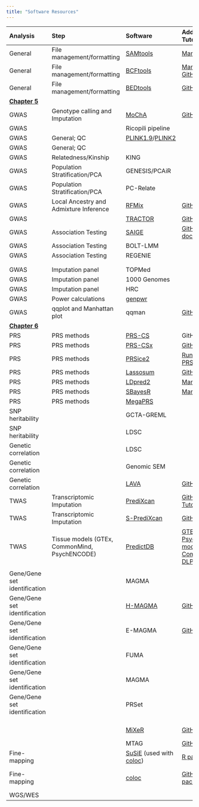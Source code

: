 ```yaml
---
title: "Software Resources"
---
```


+-------------------------------+-----------------------------------------------+-------------------------------------------------------------------------------------------------------------------------+-------------------------------------------------------------------------------------------------------------------------------------------------------------------------------------------------------------------------------------------------------------------------+-----------+-------------------------------------------------+
| Analysis                      | Step                                          | Software                                                                                                                | Additional Tutorials                                                                                                                                                                                                                                                    | Language  | PubMed ID                                       |
+:==============================+:==============================================+:========================================================================================================================+:========================================================================================================================================================================================================================================================================+:==========+:================================================+
| General                       | File management/formatting                    | [SAMtools](http://www.htslib.org/)                                                                                      | [Manual](http://www.htslib.org/doc/samtools.html)                                                                                                                                                                                                                       | C; Python |                                                 |
+-------------------------------+-----------------------------------------------+-------------------------------------------------------------------------------------------------------------------------+-------------------------------------------------------------------------------------------------------------------------------------------------------------------------------------------------------------------------------------------------------------------------+-----------+-------------------------------------------------+
| General                       | File management/formatting                    | [BCFtools](http://www.htslib.org/)                                                                                      | [Manual](http://samtools.github.io/bcftools/)\                                                                                                                                                                                                                          | C; Python |                                                 |
|                               |                                               |                                                                                                                         | [GitHub](https://github.com/samtools/bcftools)                                                                                                                                                                                                                          |           |                                                 |
+-------------------------------+-----------------------------------------------+-------------------------------------------------------------------------------------------------------------------------+-------------------------------------------------------------------------------------------------------------------------------------------------------------------------------------------------------------------------------------------------------------------------+-----------+-------------------------------------------------+
| General                       | File management/formatting                    | [BEDtools](https://bedtools.readthedocs.io/en/latest/)                                                                  | [GitHub](https://github.com/arq5x/bedtools2)                                                                                                                                                                                                                            | C; C++    |                                                 |
+-------------------------------+-----------------------------------------------+-------------------------------------------------------------------------------------------------------------------------+-------------------------------------------------------------------------------------------------------------------------------------------------------------------------------------------------------------------------------------------------------------------------+-----------+-------------------------------------------------+
| [**Chapter 5**](chapter5.qmd) |                                               |                                                                                                                         |                                                                                                                                                                                                                                                                         |           |                                                 |
+-------------------------------+-----------------------------------------------+-------------------------------------------------------------------------------------------------------------------------+-------------------------------------------------------------------------------------------------------------------------------------------------------------------------------------------------------------------------------------------------------------------------+-----------+-------------------------------------------------+
| GWAS                          | Genotype calling and Imputation               | [MoChA](https://software.broadinstitute.org/software/mocha/)                                                            | [GitHub](https://github.com/freeseek/mocha)                                                                                                                                                                                                                             | C; R      | 29995854; 32581363                              |
+-------------------------------+-----------------------------------------------+-------------------------------------------------------------------------------------------------------------------------+-------------------------------------------------------------------------------------------------------------------------------------------------------------------------------------------------------------------------------------------------------------------------+-----------+-------------------------------------------------+
| GWAS                          |                                               | Ricopili pipeline                                                                                                       |                                                                                                                                                                                                                                                                         |           |                                                 |
+-------------------------------+-----------------------------------------------+-------------------------------------------------------------------------------------------------------------------------+-------------------------------------------------------------------------------------------------------------------------------------------------------------------------------------------------------------------------------------------------------------------------+-----------+-------------------------------------------------+
| GWAS                          | General; QC                                   | [PLINK1.9](https://zzz.bwh.harvard.edu/plink/plink2.shtml)/[PLINK2](https://www.cog-genomics.org/plink/2.0/)            |                                                                                                                                                                                                                                                                         |           |                                                 |
+-------------------------------+-----------------------------------------------+-------------------------------------------------------------------------------------------------------------------------+-------------------------------------------------------------------------------------------------------------------------------------------------------------------------------------------------------------------------------------------------------------------------+-----------+-------------------------------------------------+
| GWAS                          | General; QC                                   |                                                                                                                         |                                                                                                                                                                                                                                                                         |           |                                                 |
+-------------------------------+-----------------------------------------------+-------------------------------------------------------------------------------------------------------------------------+-------------------------------------------------------------------------------------------------------------------------------------------------------------------------------------------------------------------------------------------------------------------------+-----------+-------------------------------------------------+
| GWAS                          | Relatedness/Kinship                           | KING                                                                                                                    |                                                                                                                                                                                                                                                                         |           |                                                 |
+-------------------------------+-----------------------------------------------+-------------------------------------------------------------------------------------------------------------------------+-------------------------------------------------------------------------------------------------------------------------------------------------------------------------------------------------------------------------------------------------------------------------+-----------+-------------------------------------------------+
| GWAS                          | Population Stratification/PCA                 | GENESIS/PCAiR                                                                                                           |                                                                                                                                                                                                                                                                         |           |                                                 |
+-------------------------------+-----------------------------------------------+-------------------------------------------------------------------------------------------------------------------------+-------------------------------------------------------------------------------------------------------------------------------------------------------------------------------------------------------------------------------------------------------------------------+-----------+-------------------------------------------------+
| GWAS                          | Population Stratification/PCA                 | PC-Relate                                                                                                               |                                                                                                                                                                                                                                                                         |           |                                                 |
+-------------------------------+-----------------------------------------------+-------------------------------------------------------------------------------------------------------------------------+-------------------------------------------------------------------------------------------------------------------------------------------------------------------------------------------------------------------------------------------------------------------------+-----------+-------------------------------------------------+
| GWAS                          | Local Ancestry and Admixture Inference        | [RFMix](https://github.com/slowkoni/rfmix)                                                                              | [GitHub](https://github.com/slowkoni/rfmix)                                                                                                                                                                                                                             | C++       | 23910464                                        |
+-------------------------------+-----------------------------------------------+-------------------------------------------------------------------------------------------------------------------------+-------------------------------------------------------------------------------------------------------------------------------------------------------------------------------------------------------------------------------------------------------------------------+-----------+-------------------------------------------------+
| GWAS                          |                                               | [TRACTOR](https://github.com/Atkinson-Lab/Tractor-tutorial)                                                             | [GitHub](https://github.com/Atkinson-Lab/Tractor)                                                                                                                                                                                                                       |           | 33462486                                        |
+-------------------------------+-----------------------------------------------+-------------------------------------------------------------------------------------------------------------------------+-------------------------------------------------------------------------------------------------------------------------------------------------------------------------------------------------------------------------------------------------------------------------+-----------+-------------------------------------------------+
| GWAS                          | Association Testing                           | [SAIGE](https://saigegit.github.io/SAIGE-doc/)                                                                          | [GitHub](https://github.com/weizhouUMICH/SAIGE); [More documentation](https://github.com/saigegit/SAIGE)                                                                                                                                                                | R; C++    | 30104761                                        |
+-------------------------------+-----------------------------------------------+-------------------------------------------------------------------------------------------------------------------------+-------------------------------------------------------------------------------------------------------------------------------------------------------------------------------------------------------------------------------------------------------------------------+-----------+-------------------------------------------------+
| GWAS                          | Association Testing                           | BOLT-LMM                                                                                                                |                                                                                                                                                                                                                                                                         |           |                                                 |
+-------------------------------+-----------------------------------------------+-------------------------------------------------------------------------------------------------------------------------+-------------------------------------------------------------------------------------------------------------------------------------------------------------------------------------------------------------------------------------------------------------------------+-----------+-------------------------------------------------+
| GWAS                          | Association Testing                           | REGENIE                                                                                                                 |                                                                                                                                                                                                                                                                         |           |                                                 |
+-------------------------------+-----------------------------------------------+-------------------------------------------------------------------------------------------------------------------------+-------------------------------------------------------------------------------------------------------------------------------------------------------------------------------------------------------------------------------------------------------------------------+-----------+-------------------------------------------------+
|                               |                                               |                                                                                                                         |                                                                                                                                                                                                                                                                         |           |                                                 |
+-------------------------------+-----------------------------------------------+-------------------------------------------------------------------------------------------------------------------------+-------------------------------------------------------------------------------------------------------------------------------------------------------------------------------------------------------------------------------------------------------------------------+-----------+-------------------------------------------------+
|                               |                                               |                                                                                                                         |                                                                                                                                                                                                                                                                         |           |                                                 |
+-------------------------------+-----------------------------------------------+-------------------------------------------------------------------------------------------------------------------------+-------------------------------------------------------------------------------------------------------------------------------------------------------------------------------------------------------------------------------------------------------------------------+-----------+-------------------------------------------------+
| GWAS                          | Imputation panel                              | TOPMed                                                                                                                  |                                                                                                                                                                                                                                                                         |           |                                                 |
+-------------------------------+-----------------------------------------------+-------------------------------------------------------------------------------------------------------------------------+-------------------------------------------------------------------------------------------------------------------------------------------------------------------------------------------------------------------------------------------------------------------------+-----------+-------------------------------------------------+
| GWAS                          | Imputation panel                              | 1000 Genomes                                                                                                            |                                                                                                                                                                                                                                                                         |           |                                                 |
+-------------------------------+-----------------------------------------------+-------------------------------------------------------------------------------------------------------------------------+-------------------------------------------------------------------------------------------------------------------------------------------------------------------------------------------------------------------------------------------------------------------------+-----------+-------------------------------------------------+
| GWAS                          | Imputation panel                              | HRC                                                                                                                     |                                                                                                                                                                                                                                                                         |           |                                                 |
+-------------------------------+-----------------------------------------------+-------------------------------------------------------------------------------------------------------------------------+-------------------------------------------------------------------------------------------------------------------------------------------------------------------------------------------------------------------------------------------------------------------------+-----------+-------------------------------------------------+
| GWAS                          | Power calculations                            | [genpwr](https://cran.r-project.org/web/packages/genpwr/vignettes/vignette.html)                                        |                                                                                                                                                                                                                                                                         | R         | 32721961                                        |
+-------------------------------+-----------------------------------------------+-------------------------------------------------------------------------------------------------------------------------+-------------------------------------------------------------------------------------------------------------------------------------------------------------------------------------------------------------------------------------------------------------------------+-----------+-------------------------------------------------+
| GWAS                          | qqplot and Manhattan plot                     | qqman                                                                                                                   | [GitHub](https://github.com/stephenturner/qqman)                                                                                                                                                                                                                        | R         | [doi link](https://doi.org/10.21105/joss.00731) |
+-------------------------------+-----------------------------------------------+-------------------------------------------------------------------------------------------------------------------------+-------------------------------------------------------------------------------------------------------------------------------------------------------------------------------------------------------------------------------------------------------------------------+-----------+-------------------------------------------------+
| [**Chapter 6**](chapter6.qmd) |                                               |                                                                                                                         |                                                                                                                                                                                                                                                                         |           |                                                 |
+-------------------------------+-----------------------------------------------+-------------------------------------------------------------------------------------------------------------------------+-------------------------------------------------------------------------------------------------------------------------------------------------------------------------------------------------------------------------------------------------------------------------+-----------+-------------------------------------------------+
| PRS                           | PRS methods                                   | [PRS-CS](https://github.com/getian107/PRScs)                                                                            | GitHub                                                                                                                                                                                                                                                                  | Python    | 30992449                                        |
+-------------------------------+-----------------------------------------------+-------------------------------------------------------------------------------------------------------------------------+-------------------------------------------------------------------------------------------------------------------------------------------------------------------------------------------------------------------------------------------------------------------------+-----------+-------------------------------------------------+
| PRS                           | PRS methods                                   | [PRS-CSx](https://github.com/getian107/PRScsx)                                                                          | [GitHub](https://github.com/getian107/PRScsx)                                                                                                                                                                                                                           | Python    | 35513724                                        |
+-------------------------------+-----------------------------------------------+-------------------------------------------------------------------------------------------------------------------------+-------------------------------------------------------------------------------------------------------------------------------------------------------------------------------------------------------------------------------------------------------------------------+-----------+-------------------------------------------------+
| PRS                           | PRS methods                                   | [PRSice2](https://choishingwan.github.io/PRSice/)                                                                       | [Running PRSice-2](https://choishingwan.github.io/PRS-Tutorial/prsice/)                                                                                                                                                                                                 | R         | 31307061                                        |
+-------------------------------+-----------------------------------------------+-------------------------------------------------------------------------------------------------------------------------+-------------------------------------------------------------------------------------------------------------------------------------------------------------------------------------------------------------------------------------------------------------------------+-----------+-------------------------------------------------+
| PRS                           | PRS methods                                   | [Lassosum](https://github.com/tshmak/lassosum/blob/master/lassosum_standalone.md#lassosum-standalone-version-for-linux) | [GitHub](https://github.com/tshmak/lassosum)                                                                                                                                                                                                                            | R; C++    | 28480976                                        |
+-------------------------------+-----------------------------------------------+-------------------------------------------------------------------------------------------------------------------------+-------------------------------------------------------------------------------------------------------------------------------------------------------------------------------------------------------------------------------------------------------------------------+-----------+-------------------------------------------------+
| PRS                           | PRS methods                                   | [LDpred2](https://privefl.github.io/bigsnpr/articles/LDpred2.html)                                                      | [Manual](https://privefl.github.io/bigsnpr/articles/LDpred2.html)                                                                                                                                                                                                       | R         | 33326037                                        |
+-------------------------------+-----------------------------------------------+-------------------------------------------------------------------------------------------------------------------------+-------------------------------------------------------------------------------------------------------------------------------------------------------------------------------------------------------------------------------------------------------------------------+-----------+-------------------------------------------------+
| PRS                           | PRS methods                                   | [SBayesR](https://cnsgenomics.com/software/gctb/#Overview)                                                              | [Manual](https://cnsgenomics.com/software/gctb/#SBayesRTutorial)                                                                                                                                                                                                        |           | 31704910                                        |
+-------------------------------+-----------------------------------------------+-------------------------------------------------------------------------------------------------------------------------+-------------------------------------------------------------------------------------------------------------------------------------------------------------------------------------------------------------------------------------------------------------------------+-----------+-------------------------------------------------+
| PRS                           | PRS methods                                   | [MegaPRS](https://dougspeed.com/megaprs/)                                                                               |                                                                                                                                                                                                                                                                         | Python    | 34234142                                        |
+-------------------------------+-----------------------------------------------+-------------------------------------------------------------------------------------------------------------------------+-------------------------------------------------------------------------------------------------------------------------------------------------------------------------------------------------------------------------------------------------------------------------+-----------+-------------------------------------------------+
| SNP heritability              |                                               | GCTA-GREML                                                                                                              |                                                                                                                                                                                                                                                                         |           |                                                 |
+-------------------------------+-----------------------------------------------+-------------------------------------------------------------------------------------------------------------------------+-------------------------------------------------------------------------------------------------------------------------------------------------------------------------------------------------------------------------------------------------------------------------+-----------+-------------------------------------------------+
| SNP heritability              |                                               | LDSC                                                                                                                    |                                                                                                                                                                                                                                                                         |           |                                                 |
+-------------------------------+-----------------------------------------------+-------------------------------------------------------------------------------------------------------------------------+-------------------------------------------------------------------------------------------------------------------------------------------------------------------------------------------------------------------------------------------------------------------------+-----------+-------------------------------------------------+
| Genetic correlation           |                                               | LDSC                                                                                                                    |                                                                                                                                                                                                                                                                         |           |                                                 |
+-------------------------------+-----------------------------------------------+-------------------------------------------------------------------------------------------------------------------------+-------------------------------------------------------------------------------------------------------------------------------------------------------------------------------------------------------------------------------------------------------------------------+-----------+-------------------------------------------------+
| Genetic correlation           |                                               | Genomic SEM                                                                                                             |                                                                                                                                                                                                                                                                         |           |                                                 |
+-------------------------------+-----------------------------------------------+-------------------------------------------------------------------------------------------------------------------------+-------------------------------------------------------------------------------------------------------------------------------------------------------------------------------------------------------------------------------------------------------------------------+-----------+-------------------------------------------------+
| Genetic correlation           |                                               | [LAVA](https://github.com/josefin-werme/LAVA)                                                                           | [GitHub](https://github.com/josefin-werme/LAVA)                                                                                                                                                                                                                         | R         | 35288712                                        |
+-------------------------------+-----------------------------------------------+-------------------------------------------------------------------------------------------------------------------------+-------------------------------------------------------------------------------------------------------------------------------------------------------------------------------------------------------------------------------------------------------------------------+-----------+-------------------------------------------------+
| TWAS                          | Transcriptomic Imputation                     | [PrediXcan](https://github.com/hakyimlab/MetaXcan)                                                                      | [GitHub](https://github.com/hakyimlab/MetaXcan); [Tutorial](https://github.com/hakyimlab/MetaXcan/wiki/Individual-level-PrediXcan:-introduction,-tutorials-and-manual)                                                                                                  | Python    | 26258848                                        |
+-------------------------------+-----------------------------------------------+-------------------------------------------------------------------------------------------------------------------------+-------------------------------------------------------------------------------------------------------------------------------------------------------------------------------------------------------------------------------------------------------------------------+-----------+-------------------------------------------------+
| TWAS                          | Transcriptomic Imputation                     | [S-PrediXcan](https://github.com/hakyimlab/MetaXcan)                                                                    | [GitHub](https://github.com/hakyimlab/MetaXcan)                                                                                                                                                                                                                         | Python    | 29739930                                        |
+-------------------------------+-----------------------------------------------+-------------------------------------------------------------------------------------------------------------------------+-------------------------------------------------------------------------------------------------------------------------------------------------------------------------------------------------------------------------------------------------------------------------+-----------+-------------------------------------------------+
| TWAS                          | Tissue models (GTEx, CommonMind, PsychENCODE) | [PredictDB](https://predictdb.org/)                                                                                     | [GTEx models](https://predictdb.org/post/2021/07/21/gtex-v8-models-on-eqtl-and-sqtl/); [PsychENCODE models](https://predictdb.org/post/2020/07/19/psychencode-brain-expression-models/); [CommonMind DLPFC models](https://github.com/laurahuckins/CMC_DLPFC_prediXcan) |           |                                                 |
+-------------------------------+-----------------------------------------------+-------------------------------------------------------------------------------------------------------------------------+-------------------------------------------------------------------------------------------------------------------------------------------------------------------------------------------------------------------------------------------------------------------------+-----------+-------------------------------------------------+
|                               |                                               |                                                                                                                         |                                                                                                                                                                                                                                                                         |           |                                                 |
+-------------------------------+-----------------------------------------------+-------------------------------------------------------------------------------------------------------------------------+-------------------------------------------------------------------------------------------------------------------------------------------------------------------------------------------------------------------------------------------------------------------------+-----------+-------------------------------------------------+
| Gene/Gene set identification  |                                               | MAGMA                                                                                                                   |                                                                                                                                                                                                                                                                         |           |                                                 |
+-------------------------------+-----------------------------------------------+-------------------------------------------------------------------------------------------------------------------------+-------------------------------------------------------------------------------------------------------------------------------------------------------------------------------------------------------------------------------------------------------------------------+-----------+-------------------------------------------------+
| Gene/Gene set identification  |                                               | [H-MAGMA](https://github.com/thewonlab/H-MAGMA)                                                                         | [GitHub](https://github.com/thewonlab/H-MAGMA)                                                                                                                                                                                                                          |           |                                                 |
+-------------------------------+-----------------------------------------------+-------------------------------------------------------------------------------------------------------------------------+-------------------------------------------------------------------------------------------------------------------------------------------------------------------------------------------------------------------------------------------------------------------------+-----------+-------------------------------------------------+
| Gene/Gene set identification  |                                               | E-MAGMA                                                                                                                 | [GitHub Tutorial](https://github.com/eskederks/eMAGMA-tutorial)                                                                                                                                                                                                         |           |                                                 |
+-------------------------------+-----------------------------------------------+-------------------------------------------------------------------------------------------------------------------------+-------------------------------------------------------------------------------------------------------------------------------------------------------------------------------------------------------------------------------------------------------------------------+-----------+-------------------------------------------------+
| Gene/Gene set identification  |                                               | FUMA                                                                                                                    |                                                                                                                                                                                                                                                                         |           |                                                 |
+-------------------------------+-----------------------------------------------+-------------------------------------------------------------------------------------------------------------------------+-------------------------------------------------------------------------------------------------------------------------------------------------------------------------------------------------------------------------------------------------------------------------+-----------+-------------------------------------------------+
| Gene/Gene set identification  |                                               | MAGMA                                                                                                                   |                                                                                                                                                                                                                                                                         |           |                                                 |
+-------------------------------+-----------------------------------------------+-------------------------------------------------------------------------------------------------------------------------+-------------------------------------------------------------------------------------------------------------------------------------------------------------------------------------------------------------------------------------------------------------------------+-----------+-------------------------------------------------+
| Gene/Gene set identification  |                                               | PRSet                                                                                                                   |                                                                                                                                                                                                                                                                         |           |                                                 |
+-------------------------------+-----------------------------------------------+-------------------------------------------------------------------------------------------------------------------------+-------------------------------------------------------------------------------------------------------------------------------------------------------------------------------------------------------------------------------------------------------------------------+-----------+-------------------------------------------------+
|                               |                                               |                                                                                                                         |                                                                                                                                                                                                                                                                         |           |                                                 |
+-------------------------------+-----------------------------------------------+-------------------------------------------------------------------------------------------------------------------------+-------------------------------------------------------------------------------------------------------------------------------------------------------------------------------------------------------------------------------------------------------------------------+-----------+-------------------------------------------------+
|                               |                                               |                                                                                                                         |                                                                                                                                                                                                                                                                         |           |                                                 |
+-------------------------------+-----------------------------------------------+-------------------------------------------------------------------------------------------------------------------------+-------------------------------------------------------------------------------------------------------------------------------------------------------------------------------------------------------------------------------------------------------------------------+-----------+-------------------------------------------------+
|                               |                                               | [MiXeR](https://github.com/precimed/mixer)                                                                              | [GitHub](https://github.com/precimed/mixer)                                                                                                                                                                                                                             | C         | 32427991; 31160569                              |
+-------------------------------+-----------------------------------------------+-------------------------------------------------------------------------------------------------------------------------+-------------------------------------------------------------------------------------------------------------------------------------------------------------------------------------------------------------------------------------------------------------------------+-----------+-------------------------------------------------+
|                               |                                               | MTAG                                                                                                                    | [GitHub](https://github.com/JonJala/mtag)                                                                                                                                                                                                                               | Python    | 29292387                                        |
+-------------------------------+-----------------------------------------------+-------------------------------------------------------------------------------------------------------------------------+-------------------------------------------------------------------------------------------------------------------------------------------------------------------------------------------------------------------------------------------------------------------------+-----------+-------------------------------------------------+
| Fine-mapping                  |                                               | [SuSiE](https://stephenslab.github.io/susie-paper/) (used with [coloc](https://chr1swallace.github.io/coloc/))          | [R package](https://stephenslab.github.io/susieR/)                                                                                                                                                                                                                      | R         | 37220626; 34587156                              |
+-------------------------------+-----------------------------------------------+-------------------------------------------------------------------------------------------------------------------------+-------------------------------------------------------------------------------------------------------------------------------------------------------------------------------------------------------------------------------------------------------------------------+-----------+-------------------------------------------------+
| Fine-mapping                  |                                               | [coloc](https://chr1swallace.github.io/coloc/)                                                                          | [GitHub](https://github.com/chr1swallace/coloc); [R package](https://chr1swallace.github.io/coloc/)                                                                                                                                                                     | R         | 24830394; 32310995; 34587156                    |
+-------------------------------+-----------------------------------------------+-------------------------------------------------------------------------------------------------------------------------+-------------------------------------------------------------------------------------------------------------------------------------------------------------------------------------------------------------------------------------------------------------------------+-----------+-------------------------------------------------+
| WGS/WES                       |                                               |                                                                                                                         |                                                                                                                                                                                                                                                                         |           |                                                 |
+-------------------------------+-----------------------------------------------+-------------------------------------------------------------------------------------------------------------------------+-------------------------------------------------------------------------------------------------------------------------------------------------------------------------------------------------------------------------------------------------------------------------+-----------+-------------------------------------------------+
